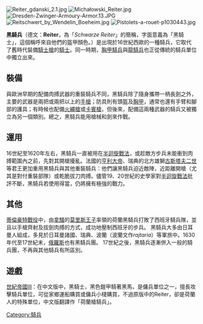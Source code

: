 {{unreferenced|time=2018-05-16T07:07:31+00:00}}
[[File:Reiter_gdanski_2.1.jpg|thumb]]
[[File:Michałowski_Reiter.jpg|left]] 
[[File:Dresden-Zwinger-Armoury-Armor.13.JPG|thumb]]
[[File:Reitschwert_by_Wendelin_Boeheim.jpg|left]]
[[File:Pistolets-a-rouet-p1030443.jpg|thumb]]

'''黑騎兵'''（德文：'''Reiter'''，為「''Schwarze Reiter''」的簡稱，字面意義為「黑騎士」，這個稱呼來自他們的盔甲顏色。）是出現於16世紀西歐的一種騎兵，它取代了舊時代裝備[[騎士槍|騎士槍]]的[[騎士|騎士]]。同一時期，[[胸甲騎兵|胸甲騎兵]]與[[龍騎兵|龍騎兵]]也正從傳統的騎兵單位中獨立出來。

==裝備==
與歐洲早期的配備肉搏武器的重裝騎兵不同，黑騎兵除了隨身攜帶一柄長劍之外，主要的武器是兩把或兩把以上的[[手槍|手槍]]；防具則有頭盔及[[胸甲|胸甲]]，通常也還有手臂和腳部的護具；有時候也配備[[火繩槍|火繩槍]]或[[卡賓槍|卡賓槍]]，但後來，配備這兩種武器的騎兵又被獨立為另一個類別。總之，黑騎兵能用槍械和劍來作戰。

==運用==
16世紀至1620年左右，黑騎兵一直被用在[[半迴旋戰法|半迴旋戰法]]，或趁敵方步兵未能衝到肉搏範圍內之前，先對其開槍擾亂。法國的[[亨利大帝|亨利大帝]]、瑞典的北方雄獅[[古斯塔夫二世|古斯塔夫二世]]等君王更加重用黑騎兵與其他重裝騎兵：他們讓黑騎兵迫近敵陣，近距離開槍（尤其是對付重裝部隊）或乾脆拔刀肉搏。儘管19、20世紀的史學家對[[半迴旋戰法|半迴旋戰法]]批評不斷，黑騎兵若使用得當，仍將擁有極強的戰力。

==其他==
[[蒂倫豪特戰役|蒂倫豪特戰役]]中，由[[拿騷|拿騷]]的[[莫里斯王子|莫里斯王子]]率領的荷蘭黑騎兵打敗了西班牙騎兵隊，並且以手槍齊射及拔劍肉搏的方式，成功地壓制西班牙的步兵。
黑騎兵大多由日耳曼人組成，多見於日耳曼諸國、瑞典、波蘭（波蘭文作''rajtaria''）等軍旅中。1630年代至17世紀末，[[俄羅斯|俄羅斯]]也有黑騎兵團。
17世紀之後，黑騎兵逐漸併入一般的騎兵團，不再與其他騎兵有所區別。

==遊戲==
[[世紀帝國III|世紀帝國III]]：在中文版中，黑騎士，黑色鎧甲騎著黑馬，是傭兵單位之一，擅長攻擊騎兵單位，可從家鄉運船購買或傭兵小棧購買，不過原版中的Reiter，卻是荷蘭人的特殊單位，中文版翻譯作「荷蘭槍騎兵」。

[[Category:騎兵|Category:騎兵]]